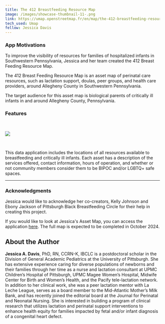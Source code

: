 ```yaml
---
title: The 412 Breastfeeding Resource Map
image: /images/showcase-thumbnail-11-.png
link: https://umap.openstreetmap.fr/en/map/the-412-breastfeeding-resource-map-pilot_1077255#11/40.5506/-80.0457
tech_used: Umap
fellow: Jessica Davis
---
```

### **App Motivations**

To improve the visibility of resources for families of hospitalized infants in Southwestern Pennsylvania, Jessica and her team created the 412 Breast Feeding Resource Map. 

The 412 Breast Feeding Resource Map is an asset map of perinatal care resources, such as lactation support, doulas, peer groups, and health care providers, around Allegheny County in Southwestern Pennsylvania.

The target audience for this asset map is biological parents of critically ill infants in and around Allegheny County, Pennsylvania.

### **Features**

<br/>

![](/images/screenshot-2024-06-11-110104-jessica-davis.png)

<br/>

This data application includes the locations of all resources available to breastfeeding and critically ill infants. Each asset has a description of the services offered, contact information, hours of operation, and whether or not community members consider them to be BIPOC and/or LGBTQ+ safe spaces.

- - -

### **Acknowledgments**

Jessica would like to acknowledge her co-creators, Kelly Johnson and Ebony Jackson of Pittsburgh Black Breastfeeding Circle for their help in creating this project.

If you would like to look at Jessica's Asset Map, you can access the application [here](https://akryston.shinyapps.io/final_map/). The full map is expected to be completed in October 2024. 

## About the Author

**Jessica A. Davis**, PhD, RN, CCRN-K, IBCLC is a postdoctoral scholar in the Division of General Academic Pediatrics at the University of Pittsburgh. She has extensive experience caring for diverse populations of newborns and their families through her time as a nurse and lactation consultant at UPMC Children’s Hospital of Pittsburgh, UPMC Magee Women’s Hospital, Midwife Center for Birth and Women’s Health, and the Pacify tele-lactation network. In addition to her clinical work, she was a peer lactation mentor with La Leche League, serves as a board member to the Mid-Atlantic Mother’s Milk Bank, and has recently joined the editorial board at the Journal for Perinatal and Neonatal Nursing. She is interested in building a program of clinical research that utilizes lactation and perinatal support interventions to enhance health equity for families impacted by fetal and/or infant diagnosis of a congenital heart defect.
